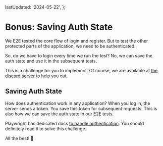 
  lastUpdated: '2024-05-22',
};

# Bonus: Saving Auth State

We E2E tested the core flow of login and register. But to test the other protected parts of the application, we need to be authenticated. 

So, do we have to login every time we run the test? No, we can save the auth state and use it in the subsequent tests. 

This is a challenge for you to implement. Of course, we are available at [the discord server](https://discord.gg/DWAVqksVtx) to help you out.

## Saving Auth State

How does authentication work in any application? When you log in, the server sends a token. You save this token for subsequent requests. This is also how we can save the auth state in our E2E tests.

Playwright has dedicated docs [to handle authentication](https://playwright.dev/docs/auth). You should definitely read it to solve this challenge.

All the best! 🚀